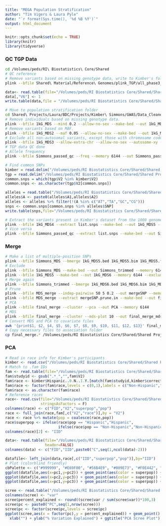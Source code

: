 ```yaml
---
title: "MEGA Population Stratification"
author: "Tim Vigers & Laura Pyle"
date: "`r format(Sys.time(), '%d %B %Y')`"
output: html_document
---
```


```r
knitr::opts_chunk$set(echo = TRUE)
library(knitr)
library(tidyverse)
```

### QC TGP Data

```bash
cd /Volumes/peds/RI\ Biostatistics\ Core/Shared
# QC reference
# Remove variants based on missing genotype data, write to Kimber's folder.
plink --bfile Shared\ Material/Reference\ Genomes/plink_TGP/all_phase3_ns --geno 0.2 --allow-no-sex --make-bed --out Shared\ Projects/Laura/BDC/Projects/Kimber\ Simmons/GWAS/Data_Cleaned/population_stratification/1kG_MDS --allow-extra-chr --memory 6144
```

```r
data<- read.table(file="/Volumes/peds/RI Biostatistics Core/Shared/Shared Projects/Laura/BDC/Projects/Kimber Simmons/GWAS/Data_Cleaned/population_stratification/1kG_MDS.fam",header=FALSE)
data[,"V6"] <- 1
write.table(data,file = "/Volumes/peds/RI Biostatistics Core/Shared/Shared Projects/Laura/BDC/Projects/Kimber Simmons/GWAS/Data_Cleaned/population_stratification/1kG_MDS.fam",row.names = F,quote = F,col.names = F)
```

```bash
# Move to population stratification folder
cd Shared\ Projects/Laura/BDC/Projects/Kimber\ Simmons/GWAS/Data_Cleaned/population_stratification
# Remove individuals based on missing genotype data.
plink --bfile 1kG_MDS --mind 0.2 --allow-no-sex --make-bed --out 1kG_MDS2 --allow-extra-chr --memory 6144
# Remove variants based on MAF.
plink --bfile 1kG_MDS2 --maf 0.05 --allow-no-sex --make-bed --out 1kG_MDS3 --allow-extra-chr --memory 6144
# Exclude all non-autosomal variants, except those with chromosome code XY. Filter out founders.
plink --bfile 1kG_MDS3 --allow-extra-chr --allow-no-sex --autosome-xy --make-bed --out 1kG_MDS4 --memory 6144 --filter-founders
# TGP data QC done
# Allele frequency
plink --bfile Simmons_passed_qc --freq --memory 6144 --out Simmons_passed_qc
```

```r
# Find common SNPs
kimber = read.delim("/Volumes/peds/RI Biostatistics Core/Shared/Shared Projects/Laura/BDC/Projects/Kimber Simmons/GWAS/Data_Cleaned/population_stratification/Simmons_passed_qc.bim",header=F, quote="")
tgp = read.delim("/Volumes/peds/RI Biostatistics Core/Shared/Shared Projects/Laura/BDC/Projects/Kimber Simmons/GWAS/Data_Cleaned/population_stratification/1kG_MDS4.bim", header=F, quote="")
common.snps = which(tgp$V2 %in% kimber$V2)
common.snps <- as.character(tgp$V2[common.snps])

alleles = read.table("/Volumes/peds/RI Biostatistics Core/Shared/Shared Projects/Laura/BDC/Projects/Kimber Simmons/GWAS/Data_Cleaned/population_stratification/Simmons_passed_qc.frq", header=T)
alleles$A <- paste0(alleles$A1,alleles$A2)
alleles <- alleles %>% filter(!(A %in% c("AT","TA","GC","CG")))
snps <- common.snps[common.snps %in% alleles$SNP]
write.table(snps,file="/Volumes/peds/RI Biostatistics Core/Shared/Shared Projects/Laura/BDC/Projects/Kimber Simmons/GWAS/Data_Cleaned/population_stratification/list.snps",sep="\t",col.names=F,row.names=F,quote=F)
```

```bash
# Extract the variants present in Kimber's dataset from the 1000 genomes dataset.
plink --bfile 1kG_MDS4 --extract list.snps --make-bed --out 1kG_MDS5 --memory 6144
# Vice versa
plink --bfile Simmons_passed_qc --extract list.snps --make-bed --out Simmons_MDS --memory 6144
```

### Merge

```bash
# Make a list of multiple-position SNPs
plink --bfile Simmons_MDS --bmerge 1kG_MDS5.bed 1kG_MDS5.bim 1kG_MDS5.fam --make-bed --out first_merge --memory 6144
# Exclude
plink --bfile Simmons_MDS --make-bed --out Simmons_trimmed --memory 6144 --exclude first_merge-merge.missnp
plink --bfile 1kG_MDS5 --make-bed --out 1kG_MDS6 --memory 6144 --exclude first_merge-merge.missnp
# Merge again
plink --bfile Simmons_trimmed --bmerge 1kG_MDS6.bed 1kG_MDS6.bim 1kG_MDS6.fam --make-bed --out MDS_merge --memory 6144
# Prune
plink --bfile MDS_merge --indep-pairwise 50 5 0.2 --out mergeSNP --memory 6144
plink --bfile MDS_merge --extract mergeSNP.prune.in --make-bed --out final_merge --memory 6144
# PCA
plink --bfile final_merge --cluster --pca --out PCA --memory 6144
# MDS
plink --bfile final_merge --cluster --mds-plot 10 --out final_merge_mds --memory 6144
# Convert MDS and PCA to covariate files
awk '{print$1, $2, $4, $5, $6, $7, $8, $9, $10, $11, $12, $13}' final_merge_mds.mds > covar_mds.txt
# Copy necessary files to association folder
cp final_merge.* /Volumes/peds/RI Biostatistics Core/Shared/Shared Projects/Laura/BDC/Projects/Kimber Simmons/GWAS/Data_Cleaned/association/
```

### PCA

```r
# Read in race info for Kimber's participants
kimber <- read.csv("/Volumes/peds/RI Biostatistics Core/Shared/Shared Projects/Laura/BDC/Projects/Kimber Simmons/GWAS/Data_Cleaned/population_stratification/clinical.csv")
# Match to .fam IDs
fam <- read.table(file="/Volumes/peds/RI Biostatistics Core/Shared/Shared Projects/Laura/BDC/Projects/Kimber Simmons/GWAS/Data_Cleaned/population_stratification/Simmons_MDS.fam",header=F)
fam$studyid <- gsub(".*_","",fam$V2)
fam$race <- kimber$Hispanic..0.N..1.Y.[match(fam$studyid,kimber$correct_labID)]
fam$race <- factor(fam$race,levels = c(0,1),labels = c("Non-Hispanic","Hispanic"))
fam$race <- as.character(fam$race)
# Reference races
race<- read.csv(file="/Volumes/peds/RI Biostatistics Core/Shared/Shared Projects/Laura/BDC/Projects/Kimber Simmons/GWAS/Data_Cleaned/population_stratification/race_1kG.csv",
                stringsAsFactors = F)
colnames(race) <- c("FID","V2","superpop","pop")
race <- full_join(race,fam[,c("V2","race")],by = "V2")
race <- race %>% mutate(pop = coalesce(race,pop))
race$superpop <- ifelse(race$pop == "Hispanic","Hispanic",
                        ifelse(race$pop == "Non-Hispanic","Non-Hispanic",race$superpop))
colnames(race)[2] <- "IID"

data<- read.table(file="/Volumes/peds/RI Biostatistics Core/Shared/Shared Projects/Laura/BDC/Projects/Kimber Simmons/GWAS/Data_Cleaned/population_stratification/PCA.eigenvec",
                  header=FALSE)
colnames(data) <- c("FID","IID",paste0("C",seq(1,ncol(data)-2)))

datafile<- left_join(data,race[,c("IID","superpop","pop")],by="IID")
# Plot (colorblind friendly)
cbPalette <- c("#999999", "#E69F00", "#56B4E9", "#009E73", "#F0E442", "#0072B2", "#D55E00", "#CC79A7")
ggplot(datafile,aes(x=pc1,y=pc2)) + geom_point(aes(color = superpop)) + scale_color_manual(values=cbPalette) + theme_bw()
ggplot(datafile,aes(x=pc2,y=pc3)) + geom_point(aes(color = superpop)) + scale_color_manual(values=cbPalette) + theme_bw()
ggplot(datafile,aes(x=pc1,y=pc3)) + geom_point(aes(color = superpop)) + scale_color_manual(values=cbPalette) + theme_bw()
```

```r
scree <- read.table("/Volumes/peds/RI Biostatistics Core/Shared/Shared Projects/Laura/BDC/Projects/Kimber Simmons/GWAS/Data_Cleaned/population_stratification/PCA.eigenval")
colnames(scree) <- "var"
scree$percent_explained <- round((scree$var / sum(scree$var))*100,3)
scree$pc <- paste0("PC",seq(1,nrow(scree)))
scree$pc <- factor(scree$pc,levels = scree$pc)
ggplot(scree,aes(x = factor(pc),y = percent_explained)) + geom_point() + 
  xlab("") + ylab("% Variation Explained") + ggtitle("PCA Scree Plot") + theme_bw()
```